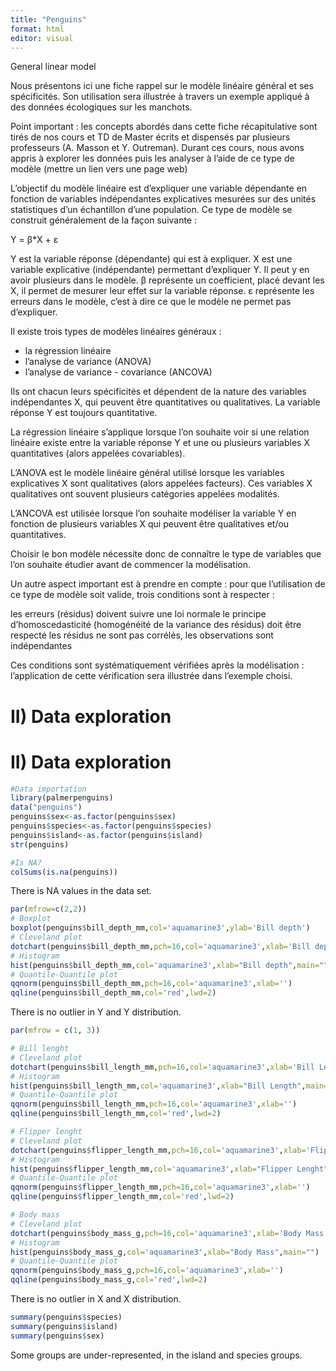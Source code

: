 ```yaml
---
title: "Penguins"
format: html
editor: visual
---
```


General linear model

Nous présentons ici une fiche rappel sur le modèle linéaire général et ses spécificités. Son utilisation sera illustrée à travers un exemple appliqué à des données écologiques sur les manchots. 

Point important : les concepts abordés dans cette fiche récapitulative sont tirés de nos cours et TD de Master écrits et dispensés par plusieurs professeurs (A. Masson et Y. Outreman). Durant ces cours, nous avons appris à explorer les données puis les analyser à l’aide de ce type de modèle (mettre un lien vers une page web)

L’objectif du modèle linéaire est d’expliquer une variable dépendante en fonction de variables indépendantes explicatives mesurées sur des unités statistiques d’un échantillon d’une population. 
Ce type de modèle se construit généralement de la façon suivante : 

Y = β*X + ε 

Y est la variable réponse (dépendante) qui est à expliquer.
X est une variable explicative (indépendante) permettant d’expliquer Y. Il peut y en avoir plusieurs dans le modèle. 
β représente un coefficient, placé devant les X, il permet de mesurer leur effet sur la variable réponse. 
ε représente les erreurs dans le modèle, c’est à dire ce que le modèle ne permet pas d’expliquer. 

Il existe trois types de modèles linéaires généraux : 

- la régression linéaire 
- l’analyse de variance (ANOVA)
- l’analyse de variance - covariance (ANCOVA)

Ils ont chacun leurs spécificités et dépendent de la nature des variables indépendantes X, qui peuvent être quantitatives ou qualitatives. La variable réponse Y est toujours quantitative. 

La régression linéaire s’applique lorsque l’on souhaite voir si une relation linéaire existe entre la variable réponse Y et une ou plusieurs variables X quantitatives (alors appelées covariables). 

L’ANOVA est le modèle linéaire général utilisé lorsque les variables explicatives X sont qualitatives (alors appelées facteurs). Ces variables X qualitatives ont souvent plusieurs catégories appelées modalités. 

L’ANCOVA est utilisée lorsque l’on souhaite modéliser la variable Y en fonction de plusieurs variables X qui peuvent être qualitatives et/ou quantitatives. 

Choisir le bon modèle nécessite donc de connaître le type de variables que l’on souhaite étudier avant de commencer la modélisation. 

Un autre aspect important est à prendre en compte : pour que l’utilisation de ce type de modèle soit valide, trois conditions sont à respecter : 

les erreurs (résidus) doivent suivre une loi normale 
le principe d’homoscedasticité (homogénéité de la variance des résidus) doit être respecté 
les résidus ne sont pas corrélés, les observations sont indépendantes 

Ces conditions sont systématiquement vérifiées après la modélisation : l’application de cette vérification sera illustrée dans l’exemple choisi. 

# II) Data exploration 
# II) Data exploration

```r
#Data importation
library(palmerpenguins)
data("penguins")
penguins$sex<-as.factor(penguins$sex)
penguins$species<-as.factor(penguins$species)
penguins$island<-as.factor(penguins$island)
str(penguins)
```

```r
#Is NA? 
colSums(is.na(penguins))
```

There is NA values in the data set.

```r
par(mfrow=c(2,2))
# Boxplot
boxplot(penguins$bill_depth_mm,col='aquamarine3',ylab='Bill depth')
# Cleveland plot
dotchart(penguins$bill_depth_mm,pch=16,col='aquamarine3',xlab='Bill depth')
# Histogram
hist(penguins$bill_depth_mm,col='aquamarine3',xlab="Bill depth",main="")
# Quantile-Quantile plot
qqnorm(penguins$bill_depth_mm,pch=16,col='aquamarine3',xlab='')
qqline(penguins$bill_depth_mm,col='red',lwd=2)
```

There is no outlier in Y and Y distribution.

```r
par(mfrow = c(1, 3))

# Bill lenght 
# Cleveland plot
dotchart(penguins$bill_length_mm,pch=16,col='aquamarine3',xlab='Bill Length')
# Histogram
hist(penguins$bill_length_mm,col='aquamarine3',xlab="Bill Length",main="")
# Quantile-Quantile plot
qqnorm(penguins$bill_length_mm,pch=16,col='aquamarine3',xlab='')
qqline(penguins$bill_length_mm,col='red',lwd=2)

# Flipper lenght 
# Cleveland plot
dotchart(penguins$flipper_length_mm,pch=16,col='aquamarine3',xlab='Flipper Lenght')
# Histogram
hist(penguins$flipper_length_mm,col='aquamarine3',xlab="Flipper Lenght",main="")
# Quantile-Quantile plot
qqnorm(penguins$flipper_length_mm,pch=16,col='aquamarine3',xlab='')
qqline(penguins$flipper_length_mm,col='red',lwd=2)

# Body mass
# Cleveland plot
dotchart(penguins$body_mass_g,pch=16,col='aquamarine3',xlab='Body Mass')
# Histogram
hist(penguins$body_mass_g,col='aquamarine3',xlab="Body Mass",main="")
# Quantile-Quantile plot
qqnorm(penguins$body_mass_g,pch=16,col='aquamarine3',xlab='')
qqline(penguins$body_mass_g,col='red',lwd=2)
```

There is no outlier in X and X distribution.

```r
summary(penguins$species)
summary(penguins$island)
summary(penguins$sex)
```

Some groups are under-represented, in the island and species groups.

